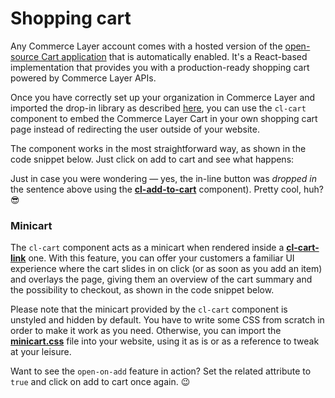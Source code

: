 
<Meta of={Stories} />

# Shopping cart

Any Commerce Layer account comes with a hosted version of the [open-source Cart application](https://github.com/commercelayer/commercelayer-cart) that is automatically enabled. It's a React-based implementation that provides you with a production-ready shopping cart powered by Commerce Layer APIs.

Once you have correctly set up your organization in Commerce Layer and imported the drop-in library as described [here](?path=/docs/getting-started--page), you can use the `cl-cart` component to embed the Commerce Layer Cart in your own shopping cart page instead of redirecting the user outside of your website.

The component works in the most straightforward way, as shown in the code snippet below. Just click on <cl-add-to-cart class="mx-1 px-2 py-1" code={codes.available}>add to cart</cl-add-to-cart> and see what happens:

<Canvas of={Stories.Basic} />

Just in case you were wondering — yes, the in-line button was *dropped in* the sentence above using the [**cl-add-to-cart**](?path=/docs/components-add-to-cart-cl-add-to-cart--docs) component). Pretty cool, huh? 😎

### Minicart

The `cl-cart` component acts as a minicart when rendered inside a [**cl-cart-link**](?path=/docs/components-cart-cl-cart-link--docs) one. With this feature, you can offer your customers a familiar UI experience where the cart slides in on click (or as soon as you add an item) and overlays the page, giving them an overview of the cart summary and the possibility to checkout, as shown in the code snippet below.

Please note that the minicart provided by the `cl-cart` component is unstyled and hidden by default. You have to write some CSS from scratch in order to make it work as you need. Otherwise, you can import the [**minicart.css**](?path=/docs/getting-started--page#minicartcss) file into your website, using it as is or as a reference to tweak at your leisure.

<Canvas of={Stories.Minicart} />

<ArgsTable story="Minicart" />

Want to see the `open-on-add` feature in action? Set the related attribute to `true` and click on <cl-add-to-cart class="mx-1 px-2 py-1" code={codes.available}>add to cart</cl-add-to-cart> once again. 😉
